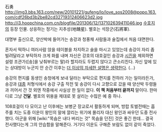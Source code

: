 石勇
http://img3.bbs.163.com/new/20101221/gufeng/lo/love_sos2008@popo.163.com/cdf26bd3b2be82cd32719312406623d2.jpg
http://i3.hoopchina.com.cn/blogfile/201306/12/137102639411046.jpg
[[수호지]]의 등장 인물. 상응하는 정기는 지추성(地醜星). 별호는 석장군(石將軍).

대명부 출신으로, 양산박에 들어가는 송강과 청풍채 사람들과 술집에서 처음 대면한다. 

혼자서 떡하니 여러사람 앉을 테이블을 차지하고 술을 마시고 있었는데 송강이 자리 좀 빌려달라고 부탁하자 크게 화를 내며 자신은 강호의 대호걸인 송강과 [[시진]]을 제외하면 설령 조관가([송]을 낮춰부르는 말)라 할지라도 두렵지 않다고 큰소리친다. 자신 앞에 있는 상대방이 누군지 안 순간 이후는 [[더 이상의 자세한 설명은 생략한다]]. (…)

송강의 편지를 동생인 송청에게 보내 달라는 부탁으로 편지를 전하러 가는 일이라든가, 송강과 [[대종]] 처형식에서 송강 구출 작전 및 송강이 다시 고향으로 갔을 때 양산박 두령들과 끼어서 간 것 외엔 작중에서 사실상 한 일이 없다. '''이 책 처음부터 끝까지''' 말이다. 한마디로 그냥 '''건달'''. 별호의 위용을 제대로 못 살리는 수많은 예 중 하나.

108호걸이 다 모이고 난 이후에는 보병군 장교로서 활동하게 되며, 방랍 토벌전때는 흡주를 치는 도중 이운이 왕인의 말에 깔리는 위기에 몰리자 대신 왕인과 싸우던 도중 전사했다. 아군을 위해 [wiki:"목숨은 내다 버리는 것" 목숨을 던진] 것은 좋긴 한데... 결국 전사했다는게 그의 안습함을 말해준다. 거기다 이운도 구해준 보람도 없이 같이 죽었다.
